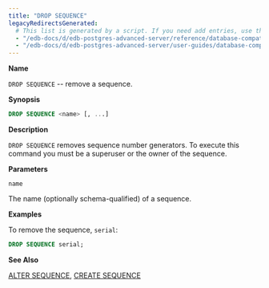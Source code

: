 ```yaml
---
title: "DROP SEQUENCE"
legacyRedirectsGenerated:
  # This list is generated by a script. If you need add entries, use the `legacyRedirects` key.
  - "/edb-docs/d/edb-postgres-advanced-server/reference/database-compatibility-for-oracle-developers-reference-guide/9.6/Database_Compatibility_for_Oracle_Developers_Reference_Guide.1.070.html"
  - "/edb-docs/d/edb-postgres-advanced-server/user-guides/database-compatibility-for-oracle-developers-guide/9.5/Database_Compatibility_for_Oracle_Developers_Guide.1.096.html"
---
```


<div id="drop_sequence" class="registered_link"></div>

**Name**

`DROP SEQUENCE` -- remove a sequence.

**Synopsis**

```sql
DROP SEQUENCE <name> [, ...]
```

**Description**

`DROP SEQUENCE` removes sequence number generators. To execute this command you must be a superuser or the owner of the sequence.

**Parameters**

`name`

 The name (optionally schema-qualified) of a sequence.

**Examples**

To remove the sequence, `serial`:

```sql
DROP SEQUENCE serial;
```

**See Also**

[ALTER SEQUENCE](10_alter_sequence/#alter_sequence), [CREATE SEQUENCE](34_create_sequence/#create_sequence)

